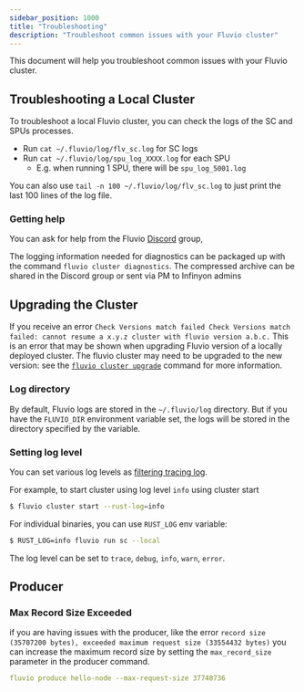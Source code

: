 ```yaml
---
sidebar_position: 1000
title: "Troubleshooting"
description: "Troubleshoot common issues with your Fluvio cluster"
---
```


This document will help you troubleshoot common issues with your Fluvio cluster.

## Troubleshooting a Local Cluster

To troubleshoot a local Fluvio cluster, you can check the logs of the SC and SPUs processes.

- Run `cat ~/.fluvio/log/flv_sc.log` for SC logs
- Run `cat ~/.fluvio/log/spu_log_XXXX.log` for each SPU
  - E.g. when running 1 SPU, there will be `spu_log_5001.log`

You can also use `tail -n 100 ~/.fluvio/log/flv_sc.log` to just print the last 100 lines of the log file.

### Getting help

You can ask for help from the Fluvio [Discord] group,

The logging information needed for diagnostics can be packaged up with the command
`fluvio cluster diagnostics`. The compressed archive can be shared in the Discord group or sent via PM to Infinyon admins

## Upgrading the Cluster

If you receive an error `Check Versions match failed Check Versions match failed: cannot resume a x.y.z cluster with fluvio version a.b.c.` This is an error that may be shown when upgrading Fluvio version of a locally deployed cluster. The fluvio cluster may need to be
upgraded to the new version: see the [`fluvio cluster upgrade`] command for more information.

### Log directory

By default, Fluvio logs are stored in the `~/.fluvio/log` directory.
But if you have the `FLUVIO_DIR` environment variable set, the logs will be stored in the directory specified by the variable.

### Setting log level

You can set various log levels as [filtering tracing log].

For example, to start cluster using log level `info` using cluster start

```bash
$ fluvio cluster start --rust-log=info
```

For individual binaries, you can use `RUST_LOG` env variable:

```bash
$ RUST_LOG=info fluvio run sc --local
```

The log level can be set to `trace`, `debug`, `info`, `warn`, `error`.


## Producer

### Max Record Size Exceeded

if you are having issues with the producer, like the error `record size (35707200 bytes), exceeded maximum request size (33554432 bytes)` you can increase the maximum record size by setting the `max_record_size` parameter in the producer command.

```yaml
fluvio produce hello-node --max-request-size 37748736
```

[`fluvio cluster upgrade`]: cli/fluvio/cluster.mdx#fluvio-cluster-upgrade
[filtering tracing log]: https://docs.rs/tracing-subscriber/latest/tracing_subscriber/filter/struct.EnvFilter.html
[Discord]: https://discord.com/invite/bBG2dTz

